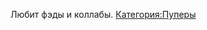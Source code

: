 
{{Инфобокс для пуперов
|title2=- ̗̀Youneska ̖́-
|другие_ники=
|image3=[[Файл:-_̗̀Youneska_̖́-.jpg|left]]
|сферы_творчества=RYTP
|год_начала=2016 г.
|image4=
|имя_фамилия=
|дата_рождения=
|место_проживания=
|ссылки=
*[https://www.youtube.com/channel/UC7dz9WLpNdhPDttzVONIX9Q канал]
}}

Любит фэды и коллабы.
[[Категория:Пуперы]]